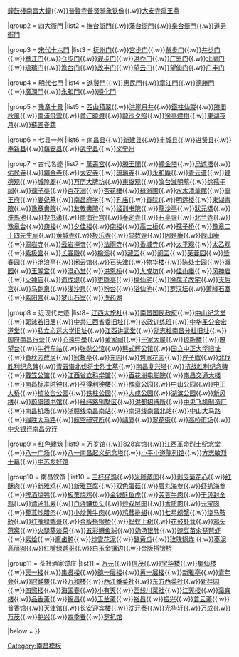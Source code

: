 {{Navbox
|name = 老南昌
|title = [[南昌|老南昌]]

|group1 = 四大寶物
|list1 = [[佑民寺|佑民寺接引銅佛]]{{.w}}[[南昌鐘鼓樓|鐘鼓樓南昌大鐘]]{{.w}}[[普贤寺 (江西南昌)|普賢寺普贤骑象铁像]]{{.w}}[[大安寺|大安寺禹王鼎]]

|group2 = 四大衙門
|list2 = [[撫台衙門 (南昌)|撫台衙門]]{{.w}}[[江西布政使司衙門|藩台衙門]]{{.w}}[[臬台衙門 (南昌)|臬台衙門]]{{.w}}[[道尹衙門 (南昌)|道尹衙門]]

|group3 = [[南昌城門|宋代十六門]]
|list3 = [[抚州门]]{{.w}}[[宫步门]]{{.w}}[[柴步门]]{{.w}}[[井步门]]{{.w}}[[章江门]]{{.w}}[[仓步门]]{{.w}}[[观步门]]{{.w}}[[洪乔门]]{{.w}}[[广恩门]]{{.w}}[[北廓门]]{{.w}}[[琉璃门]]{{.w}}[[澹台门]]{{.w}}[[故丰门]]{{.w}}[[望云门]]{{.w}}[[望仙门]]{{.w}}[[广丰门]]

|group4 = [[南昌城門|明代七門]]
|list4 = [[进贤门 (南昌)|進賢門]]{{.w}}[[惠民門]]{{.w}}[[章江門]]{{.w}}[[德勝門 (南昌)|德勝門]]{{.w}}[[廣潤門]]{{.w}}[[永和門]]{{.w}}[[順化門]]

|group5 = [[豫章十景]]
|list5 =  [[西山積翠]]{{.w}}[[洪崖丹井]]{{.w}}[[鐵柱仙蹤]]{{.w}}[[滕閣秋風]]{{.w}}[[南浦飛雲]]{{.w}}[[章江曉渡]]{{.w}}[[龍沙夕照]]{{.w}}[[徐亭煙樹]]{{.w}}[[東湖 (南昌)|東湖夜月]]{{.w}}[[蘇圃春蔬]]

|group6 = 七县一州
|list6 =  [[南昌县]]{{.w}}[[新建县 (北宋)|新建县]]{{.w}}[[丰城县]]{{.w}}[[进贤县]]{{.w}}[[奉新县]]{{.w}}[[靖安县]]{{.w}}[[武宁县]]{{.w}}[[义宁州]]

|group7 = 古代名迹
|list7 = [[南昌萬壽宮|萬壽宮]]{{.w}}[[滕王閣]]{{.w}}[[繩金塔]]{{.w}}[[烏遮塔]]{{.w}}[[佑民寺]]{{.w}}[[繩金寺]]{{.w}}[[大安寺 (南昌)|大安寺]]{{.w}}[[琉璃寺]]{{.w}}[[永和庵]]{{.w}}[[八大山人纪念馆|青云谱]]{{.w}}[[建德观]]{{.w}}[[南昌城隍廟|城隍廟]]{{.w}}[[東嶽廟 (永和門外)|万历大牌坊]]{{.w}}[[東嶽廟 (系馬樁附近)|東嶽观]]{{.w}}[[澹台滅明墓]]{{.w}}[[徐孺子祠]]{{.w}}[[孺子亭]]{{.w}}[[百花洲 (南昌)|百花洲]]{{.w}}[[杏花樓 (南昌)|杏花樓]]{{.w}}[[蘇翁圃]]{{.w}}[[水木清華館]]{{.w}}[[寧王府]]{{.w}}[[婁妃墓]]{{.w}}[[南昌府学]]{{.w}}[[南昌孔庙|孔庙]]{{.w}}[[南昌貢院|貢院]]{{.w}}[[明远楼 (江西)|明远楼]]{{.w}}[[東湖書院]]{{.w}}[[豫章書院 (南昌)|豫章書院]]{{.w}}[[友教書院]]{{.w}}[[经训书院]]{{.w}}[[龍沙亭]]{{.w}}[[狀元橋 (南昌)|狀元橋]]{{.w}}[[洗馬池]]{{.w}}[[投书渚]]{{.w}}[[南海行宫]]{{.w}}[[泰定寺]]{{.w}}[[石亭寺]]{{.w}}[[北兰寺]]{{.w}}[[豫章台]]{{.w}}[[庾楼]]{{.w}}[[夕佳楼]]{{.w}}[[南楼]]{{.w}}[[高士桥]]{{.w}}[[孺子桥]]{{.w}}[[豫章二十四先生祠]]{{.w}}[[黄城寺]]{{.w}}[[极乐寺]]{{.w}}[[显教寺]]{{.w}}[[因是庵]]{{.w}}[[岘山庵]]{{.w}}[[翠岩寺]]{{.w}}[[云岩禅寺]]{{.w}}[[法雨寺]]{{.w}}[[香城寺]]{{.w}}[[太平观]]{{.w}}[[太乙观]]{{.w}}[[紫极宫]]{{.w}}[[长春殿]]{{.w}}[[榆溪]]{{.w}}[[藏园]]{{.w}}[[阆园]]{{.w}}[[芙蓉园]]{{.w}}[[皆春园]]{{.w}}[[沧浪亭]]{{.w}}[[闲云馆]]{{.w}}[[石头津]]{{.w}}[[物华楼]]{{.w}}[[陈处士园]]{{.w}}[[溉园]]{{.w}}[[玉隆宫]]{{.w}}[[澄心堂]]{{.w}}[[洪恩桥]]{{.w}}[[大成坊]]{{.w}}[[佳山庙]]{{.w}}[[风神庙]]{{.w}}[[火神庙]]{{.w}}[[海成堤]]{{.w}}[[吏隐亭]]{{.w}}[[梅仙宅]]{{.w}}[[徐孺子故宅]]{{.w}}[[天后宫]]{{.w}}[[马跑泉]]{{.w}}[[浅沙泉]]{{.w}}[[粉台]]{{.w}}[[浴仙池]]{{.w}}[[罗汉坛]]{{.w}}[[萧峰石室]]{{.w}}[[紫阳宫]]{{.w}}[[梦山石室]]{{.w}}[[洗药湖]]

|group8 = 近现代史迹
|list8= [[八一起義紀念館|江西大旅社]]{{.w}}[[南昌国民政府]]{{.w}}[[南昌中山堂|中山纪念堂]]{{.w}}[[花園角二號|郭沫若旧居]]{{.w}}[[中共江西省第一届委员会的旧址|中共江西省委旧址]]{{.w}}[[南昌农政训练班|农政训练班]]{{.w}}[[賀龍指揮部舊址|中华圣公会宏道堂]]{{.w}}[[葉挺指揮部舊址|私立心远大学旧址]]{{.w}}[[朱德軍官教育團舊址|江西讲武堂]]{{.w}}[[励志社南昌分社旧址]]{{.w}}[[国府南昌行营]]{{.w}}[[南昌市心远中学|心遠中學]]{{.w}}[[南昌黄家祠|黄家祠]]{{.w}}[[干家大屋]]{{.w}}[[南昌市豫章中学|琼斯楼]]{{.w}}[[瞭望台]]{{.w}}[[牛行车站]]{{.w}}[[新四军军部旧址|张勋公馆]]{{.w}}[[熊式辉公馆]]{{.w}}[[国立中正大学旧址]]{{.w}}[[黄秋园故居]]{{.w}}[[冠鳌亭]]{{.w}}[[东园]]{{.w}}[[包家花园]]{{.w}}[[戌子牌]]{{.w}}[[北伐胜利纪念碑]]{{.w}}[[青云谱北伐将士烈士墓]]{{.w}}[[南昌复兴塔]]{{.w}}[[抗战胜利纪念碑]]{{.w}}[[戴笠公馆]]{{.w}}[[江西省立科学馆]]{{.w}}[[百花洲电影院]]{{.w}}[[南昌交通大楼]]{{.w}}[[南昌标准时钟]]{{.w}}[[亨得利钟楼]]{{.w}}[[豫章公园]]{{.w}}[[中山公园]]{{.w}}[[中正大桥]]{{.w}}[[梳妆台公园]]{{.w}}[[铁柱公园]]{{.w}}[[大成公园]]{{.w}}[[湖滨公园]]{{.w}}[[新风楼]]{{.w}}[[蔚挺图书馆]]{{.w}}[[经纬路别墅区]]{{.w}}[[洪都招待所]]{{.w}}[[中央飞机制造厂]]{{.w}}[[南昌机场]]{{.w}}[[浙赣线南昌南站]]{{.w}}[[南浔线南昌北站]]{{.w}}[[中山大马路]]{{.w}}[[得胜大马路]]{{.w}}[[航空研究所]]{{.w}}[[崝庐]]{{.w}}[[翠花街]]{{.w}}[[高桥市场]]{{.w}}[[中央银行南昌分行]]

|group9 = 红色建筑
|list9 = [[毛泽东思想胜利万岁馆|万岁馆]]{{.w}}[[828宾馆]]{{.w}}[[江西革命烈士纪念堂]]{{.w}}[[八一广场]]{{.w}}[[八一广场|八一南昌起义纪念塔]]{{.w}}[[小平小道陈列馆]]{{.w}}[[方志敏烈士墓]]{{.w}}[[中苏友好馆]]

|group10 = 南昌饮馔
|list10 = [[三杯鸡|三杯仔鸡]]{{.w}}[[粉蒸肉|米糁蒸肉]]{{.w}}[[剥皮菊花心]]{{.w}}[[红酥肉]]{{.w}}[[新雅鸡]]{{.w}}[[新雅豆腐]]{{.w}}[[双色蛋菇]]{{.w}}[[眉丸海参]]{{.w}}[[虾扒海参]]{{.w}}[[啤酒烧鸭]]{{.w}}[[板栗烧鸡]]{{.w}}[[金钱酥鱼虎]]{{.w}}[[芙蓉牛肉]]{{.w}}[[干贝封全鸡]]{{.w}}[[清汤扎素]]{{.w}}[[白浇鳙鱼头]]{{.w}}[[炒双层肉]]{{.w}}[[香质肉]]{{.w}}[[元宝肉]]{{.w}}[[藜蒿炒腊肉]]{{.w}}[[小炒黄牛肉]]{{.w}}[[鸡茸排翅]]{{.w}}[[七星螃蟹]]{{.w}}[[烧马鞍鞒]]{{.w}}[[红嘴绿鹦哥]]{{.w}}[[金版搭银桥]]{{.w}}[[蚂蚁上树]]{{.w}}[[花鼓虾茸]]{{.w}}[[鸡头燕窝]]{{.w}}[[火腿蒸淡菜]]{{.w}}[[五彩鳜鱼球]]{{.w}}[[奶汤银肺]]{{.w}}[[豌豆苗氽琵琶虾]]{{.w}}[[素烩]]{{.w}}[[酱卤鸭]]{{.w}}[[炒雪花泥]]{{.w}}[[酿黄瓜]]{{.w}}[[玫瑰锅炸]]
{{.w}}[[枣泥高丽肉]]{{.w}}[[红嘴绿鹦哥]]{{.w}}[[白玉金镶边]]{{.w}}[[金版搭银桥]]

|group11 = 茶社酒家饼庄
|list11 = [[万元]]{{.w}}[[信茂]]{{.w}}[[宝华楼]]{{.w}}[[集仙楼]]{{.w}}[[天一楼]]{{.w}}[[集贤楼]]{{.w}}[[鲍一层楼]]{{.w}}[[黄一层楼]]{{.w}}[[新雅亭]]{{.w}}[[青年会]]{{.w}}[[时鲜楼]]{{.w}}[[万和楼]]{{.w}}[[西江番菜社]]{{.w}}[[东方西菜社]]{{.w}}[[新桂园]]{{.w}}[[四照楼]]{{.w}}[[海国春]]{{.w}}[[小有天]]{{.w}}[[西线川菜社]]{{.w}}[[江天楼]]{{.w}}[[瀛宾楼]]{{.w}}[[品香斋]]{{.w}}[[锦昌]]{{.w}}[[玉兰斋]]{{.w}}[[裕昌]]{{.w}}[[振兴]]{{.w}}[[普云斋]]{{.w}}[[普香馆]]{{.w}}[[天津馆]]{{.w}}[[长安迎宾楼]]{{.w}}[[沈开泰]]{{.w}}[[光华轩]]{{.w}}[[万成]]{{.w}}[[万茂]]{{.w}}[[魁兴]]{{.w}}[[四季春]]{{.w}}[[罗扒馆]]

|below = {{nowrap|「[[七門九洲十八坡]] · [[三湖九津]]通[[贛江|贛]][[鄱陽湖|鄱]]」}}
}}<noinclude>
[[Category:南昌模板]]
</noinclude>